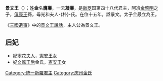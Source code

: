 {{朝鮮半島君王
| 名稱=景文王
| 新羅代數=48
| 統一新羅代數=20
| 前任=[[憲安王|憲安王]]
| 繼任=[[憲康王|憲康王]]
| 畫像=
| 說明=
| 在位=861年—875年
| 年號=
| 姓名=金膺廉
| 封號=
| 字=
| 號=
| 別名=
| 出生年=846年
| 立世子=
| 逝世年=875年
| 廟號=
| 諡號=
| 陵墓=
| 父親=[[金啓明|金啓明]]
| 母親=[[光和夫人|光和夫人]]
| 嫡母=
| 皇后=
| 王后=[[寧花夫人|寧花夫人]]
| 王妃=
| 妃=
| 嫡子=
| 庶子=
| 嫡女=
| 庶女=
| 注釋=
|}}
'''景文王'''（{{bd|846年||875年||}}）；姓'''金'''名'''膺廉'''，一云'''凝廉'''，是[[新罗|新罗]]国第四十八代君主，阿飡[[金啓明|金啓明]]之子，[[僖康王|僖康王]]孫，母光和夫人-{朴}-氏。在位十五年，諡景文。太子金晸立為王。

《[[三國遺事|三國遺事]]》中的[[景文王說話|景文王說話]]，主人公為景文王。

== 后妃 ==
*妃[[寧花夫人|寧花夫人]]，[[憲安王|憲安王]]女
*妃[[文懿王后|文懿王后]]金氏，[[憲安王|憲安王]]女

{{新罗君主}}

[[Category:統一新羅君主|Category:統一新羅君主]]
[[Category:庆州金氏|Category:庆州金氏]]